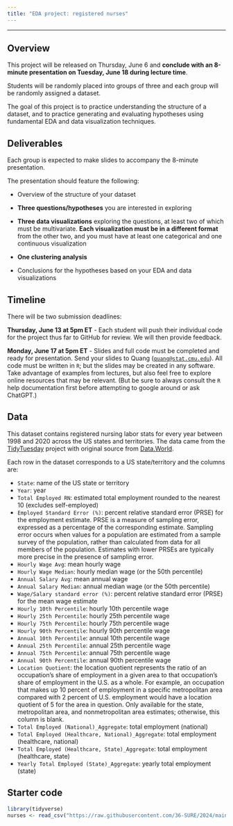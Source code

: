 ```yaml
---
title: "EDA project: registered nurses"
---
```


---

## Overview

This project will be released on Thursday, June 6 and **conclude with an 8-minute presentation on Tuesday, June 18 during lecture time**.

Students will be randomly placed into groups of three and each group will be randomly assigned a dataset.

The goal of this project is to practice understanding the structure of a dataset, and to practice generating and evaluating hypotheses using fundamental EDA and data visualization techniques.

## Deliverables

Each group is expected to make slides to accompany the 8-minute presentation.

The presentation should feature the following:

-   Overview of the structure of your dataset

-   **Three questions/hypotheses** you are interested in exploring

-   **Three data visualizations** exploring the questions, at least two of which must be multivariate. **Each visualization must be in a different format** from the other two, and you must have at least one categorical and one continuous visualization

-   **One clustering analysis**

-   Conclusions for the hypotheses based on your EDA and data visualizations

## Timeline

There will be two submission deadlines:

**Thursday, June 13 at 5pm ET** - Each student will push their individual code for the project thus far to GitHub for review. We will then provide feedback.

**Monday, June 17 at 5pm ET** - Slides and full code must be completed and ready for presentation. Send your slides to Quang ([`quang@stat.cmu.edu`](mailto:quang@stat.cmu.edu)). All code must be written in `R`; but the slides may be created in any software. Take advantage of examples from lectures, but also feel free to explore online resources that may be relevant. (But be sure to always consult the `R` help documentation first before attempting to google around or ask ChatGPT.)


## Data

This dataset contains registered nursing labor stats for every year between 1998 and 2020 across the US states and territories. The data came from the [TidyTuesday](https://github.com/rfordatascience/tidytuesday/blob/master/data/2021/2021-10-05/readme.md) project with original source from [Data.World](https://data.world/zendoll27/registered-nursing-labor-stats-1998-2020).

Each row in the dataset corresponds to a US state/territory and the columns are:

-   `State`: name of the US state or territory
-   `Year`: year
-   `Total Employed RN`: estimated total employment rounded to the nearest 10 (excludes self-employed)
-   `Employed Standard Error (%)`: percent relative standard error (PRSE) for the employment estimate. PRSE is a measure of sampling error, expressed as a percentage of the corresponding estimate. Sampling error occurs when values for a population are estimated from a sample survey of the population, rather than calculated from data for all members of the population. Estimates with lower PRSEs are typically more precise in the presence of sampling error.
-   `Hourly Wage Avg`: mean hourly wage
-   `Hourly Wage Median`: hourly median wage (or the 50th percentile)
-   `Annual Salary Avg`: mean annual wage
-   `Annual Salary Median`: annual median wage (or the 50th percentile)
-   `Wage/Salary standard error (%)`: percent relative standard error (PRSE) for the mean wage estimate
-   `Hourly 10th Percentile`: hourly 10th percentile wage
-   `Hourly 25th Percentile`: hourly 25th percentile wage
-   `Hourly 75th Percentile`: hourly 75th percentile wage
-   `Hourly 90th Percentile`: hourly 90th percentile wage
-   `Annual 10th Percentile`: annual 10th percentile wage
-   `Annual 25th Percentile`: annual 25th percentile wage
-   `Annual 75th Percentile`: annual 75th percentile wage
-   `Annual 90th Percentile`: annual 90th percentile wage
-   `Location Quotient`: the location quotient represents the ratio of an occupation’s share of employment in a given area to that occupation’s share of employment in the U.S. as a whole. For example, an occupation that makes up 10 percent of employment in a specific metropolitan area compared with 2 percent of U.S. employment would have a location quotient of 5 for the area in question. Only available for the state, metropolitan area, and nonmetropolitan area estimates; otherwise, this column is blank.
-   `Total Employed (National)_Aggregate`: total employment (national)
-   `Total Employed (Healthcare, National)_Aggregate`: total employment (healthcare, national)
-   `Total Employed (Healthcare, State)_Aggregate`: total employment (healthcare, state)
-   `Yearly Total Employed (State)_Aggregate`: yearly total employment (state)

## Starter code

```r
library(tidyverse)
nurses <- read_csv("https://raw.githubusercontent.com/36-SURE/2024/main/data/nurses.csv")
```
